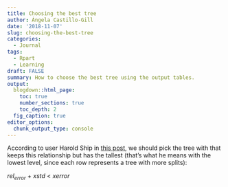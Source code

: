 ```yaml
---
title: Choosing the best tree
author: Ángela Castillo-Gill
date: '2018-11-07'
slug: choosing-the-best-tree
categories:
  - Journal
tags: 
  - Rpart
  - Learning
draft: FALSE
summary: How to choose the best tree using the output tables.
output:
  blogdown::html_page:
    toc: true
    number_sections: true
    toc_depth: 2
  fig_caption: true
editor_options: 
  chunk_output_type: console
---
```


According to user Harold Ship in [this post](https://stackoverflow.com/questions/29197213/what-is-the-difference-between-rel-error-and-x-error-in-a-rpart-decision-tree
), we should pick the tree with that keeps this relationship but has the tallest (that's what he means with the lowest level, since each row represents a tree with more splits):

$rel_{error}$ $+$ $xstd$ $<$ $xerror$
